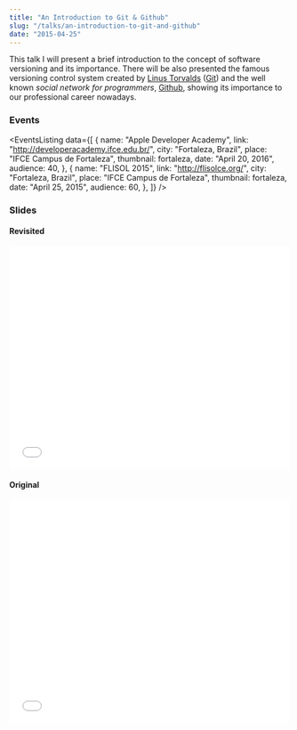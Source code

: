 ```yaml
---
title: "An Introduction to Git & Github"
slug: "/talks/an-introduction-to-git-and-github"
date: "2015-04-25"
---
```




This talk I will present a brief introduction to the concept of software versioning and its importance. There will be also presented the famous versioning control system created by [Linus Torvalds](https://github.com/torvalds) ([Git](https://git-scm.com/)) and the well known _social network for programmers_, [Github](https://github.com/), showing its importance to our professional career nowadays.

### Events

<EventsListing
  data={[
    {
      name: "Apple Developer Academy",
      link: "http://developeracademy.ifce.edu.br/",
      city: "Fortaleza, Brazil",
      place: "IFCE Campus de Fortaleza",
      thumbnail: fortaleza,
      date: "April 20, 2016",
      audience: 40,
    },
    {
      name: "FLISOL 2015",
      link: "http://flisolce.org/",
      city: "Fortaleza, Brazil",
      place: "IFCE Campus de Fortaleza",
      thumbnail: fortaleza,
      date: "April 25, 2015",
      audience: 60,
    },
  ]}
/>

### Slides

#### Revisited

<div style="left: 0; width: 100%; height: 0; position: relative; padding-bottom: 79.5798%;">
  <iframe
    src="//speakerdeck.com/player/34797839437244dbac11463814c7d850"
    style="border: 0; top: 0; left: 0; width: 100%; height: 100%; position: absolute;"
    allowfullscreen
    scrolling="no"
  ></iframe>
</div>

#### Original

<div style="left: 0; width: 100%; height: 0; position: relative; padding-bottom: 79.5798%;">
  <iframe
    src="//speakerdeck.com/player/f3388b2c63c54a12935a8abfe83d242e"
    style="border: 0; top: 0; left: 0; width: 100%; height: 100%; position: absolute;"
    allowfullscreen
    scrolling="no"
  ></iframe>
</div>
